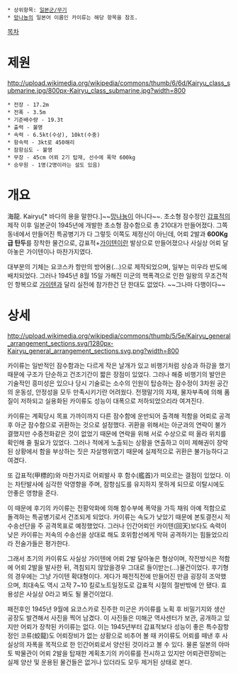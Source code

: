  * 상위항목: [[일본군/무기]]
 * [[망나뇽]]의 일본어 이름인 카이류는 해당 항목을 참조.

[[목차]]
= 제원 =
http://upload.wikimedia.org/wikipedia/commons/thumb/6/6d/Kairyu_class_submarine.jpg/800px-Kairyu_class_submarine.jpg?width=800

 * 전장 - 17.2m
 * 전폭 - 3.5m
 * 기준배수량 - 19.3t
 * 출력 - 불명
 * 속력 - 6.5kt(수상), 10kt(수중)
 * 항속력 - 3kt로 450해리
 * 잠항심도 - 불명
 * 무장 - 45cm 어뢰 2기 탑재, 선수에 폭약 600kg 
 * 승무원 - 1명(2명이라는 설도 있음)  

= 개요 =
海龍. Kairyu[* 바다의 용을 말한다.]~~[[망나뇽]]이 아니다~~. 초소형 잠수정인 [[갑표적]]의 제작 이후 일본군이 1945년에 개발한 초소형 잠수함으로 총 210대가 만들어졌다. 그쪽 동네에서 만들어진 특공병기가 다 그렇듯 이쪽도 제정신이 아닌데, 어뢰 2발과 '''600Kg급 탄두'''를 장착한 물건으로, 갑표적+[[가이텐]]이란 발상으로 만들어졌으나 사실상 어뢰 달아놓은 가이텐이나 마찬가지였다.  

대부분의 기체는 요코스카 항만의 방어용(...)으로 제작되었으며, 일부는 미우라 반도에 배치되었다. 그러나 1945년 8월 15일 가해진 미군의 핵폭격으로 인한 일왕의 무조건적인 항복으로 [[가이텐]]과 달리 실전에 참가한건 단 한대도 없었다. ~~그나마 다행이다~~

= 상세 =
http://upload.wikimedia.org/wikipedia/commons/thumb/5/5e/Kairyu_general_arrangement_sections.svg/1280px-Kairyu_general_arrangement_sections.svg.png?width=800

카이류는 일반적인 잠수함과는 다르게 작은 날개가 있고 비행기처럼 상승과 하강을 했기 때문에 구조가 단순하고 건조기간이 짧은 장점이 있었다. 그러나 해중 비행기의 발안은 기술적인 흥미성은 있으나 당시 기술로는 소수의 인원이 탑승하는 잠수정이 3차원 공간의 운동성, 안정성을 모두 만족시키기란 어려웠다. 전쟁말기의 자재, 물자부족에 의해 품질이 저하되고 실용화된 카이류도 성능이 대폭으로 저하되었으리라 여겨진다.

카이류는 계획당시 목표 가까이까지 다른 잠수함에 운반되어 출격해 적함을 어뢰로 공격 후 아군 잠수함으로 귀환하는 것으로 설정했다. 귀환을 위해서는 아군과의 연락이 불가결했지만 수중전화같은 것이 없었기 때문에 연락을 위해 서로 수상으로 떠 올라 위치를 확인해 줄 필요가 있었다. 그러나 적에게 노출되는 상황을 연출하고 이미 제해권이 장악된 상황에서 함을 부상하는 짓은 자살행위였기 때문에 실제적으로 귀환은 불가능하다고 여겼다.

또 갑표적(甲標的)와 마찬가지로 어뢰발사 후 함수(艦首)가 떠오르는 결점이 있었다. 이는 차탄발사에 심각한 악영향을 주며, 잠항심도를 유지하지 못하게 되므로 이탈시에도 안좋은 영향을 준다.

이 때문에 후기의 카이류는 전황악화에 의해 함수부에 폭약을 가득 채워 아예 적함으로 돌격하는 특공병기로서 건조되게 되었다. 카이류는 속도가 낮았기 때문에 본토결전시 적 수송선단을 주 공격목표로 예정했었다. 그러나 인간어뢰인 카이텐(回天)보다도 속력이 낮은 카이류는 저속의 수송선을 상대로 해도 호위함선에게 막혀 공격하기는 힘들었으리라 전술가들은 평가한다.

그래서 초기의 카이류도 사실상 가이텐에 어뢰 2발 달아놓은 형상이며, 작전방식은 적함에 어뢰 2발을 발사한 뒤, 격침되지 않았을경우 그대로 들이받는(...)물건이었다. 후기형의 경우에는 그냥 가이텐 확대형이다. 게다가 패전직전에 만들어진 만큼 굉장히 조악했으며, 최대속도 역시 고작 7~10 킬로노트일정도로 갑표적 시절의 절반밖에 안 됐다. 효용성은 사실상 0라고 봐도 될 물건이었다.

패전후인 1945년 9월에 요코스카로 진주한 미군은 카이류를 노획 후 비밀기지와 생산공장도 발견해서 사진을 찍어 남겼다. 이 사진들은 미해군 역사센터가 보관, 공개하고 있지만 어뢰가 장착된 카이류는 없다. 이는 1945년부터 갑표적보다 성능이 좋은 특수잠항정인 코류(蛟龍)도 어뢰장비가 없는 상황으로 비추어 볼 때 카이류도 어뢰를 떼낸 후 사실상의 자폭을 목적으로 한 인간어뢰로서 양산된 것이라고 볼 수 있다.
물론 일본의 야마토 박물관이 어뢰 2발을 탑재한 계획초기의 카이류를 전시하고 있지만 어뢰관련장비는 실제 양산 및 운용된 물건들은 없거나 있더라도 모두 제거된 상태로 본다.
